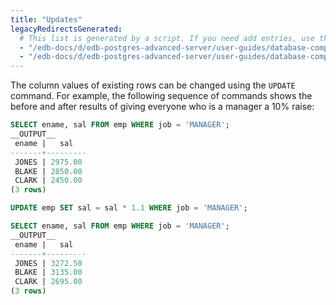 ```yaml
---
title: "Updates"
legacyRedirectsGenerated:
  # This list is generated by a script. If you need add entries, use the `legacyRedirects` key.
  - "/edb-docs/d/edb-postgres-advanced-server/user-guides/database-compatibility-for-oracle-developers-guide/9.6/Database_Compatibility_for_Oracle_Developers_Guide_v9.6.1.016.html"
  - "/edb-docs/d/edb-postgres-advanced-server/user-guides/database-compatibility-for-oracle-developers-guide/9.5/Database_Compatibility_for_Oracle_Developers_Guide.1.016.html"
---
```


<div id="updates" class="registered_link"></div>

The column values of existing rows can be changed using the `UPDATE` command. For example, the following sequence of commands shows the before and after results of giving everyone who is a manager a 10% raise:

```sql
SELECT ename, sal FROM emp WHERE job = 'MANAGER';
__OUTPUT__
 ename |   sal
-------+---------
 JONES | 2975.00
 BLAKE | 2850.00
 CLARK | 2450.00
(3 rows)
```
```sql
UPDATE emp SET sal = sal * 1.1 WHERE job = 'MANAGER';

SELECT ename, sal FROM emp WHERE job = 'MANAGER';
__OUTPUT__
 ename |   sal
-------+---------
 JONES | 3272.50
 BLAKE | 3135.00
 CLARK | 2695.00
(3 rows)
```
